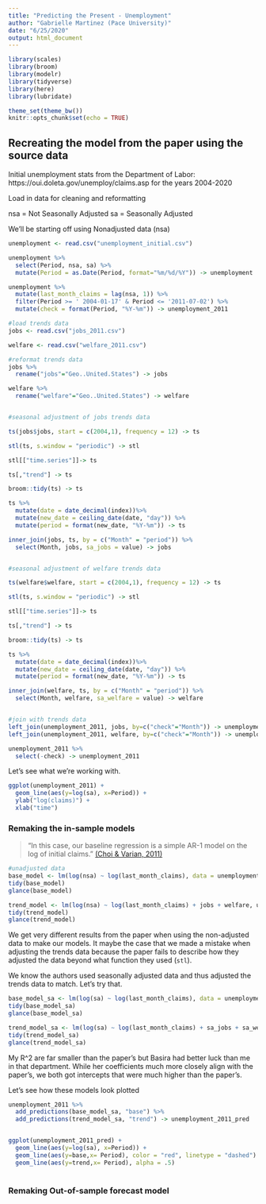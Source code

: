 ```yaml
---
title: "Predicting the Present - Unemployment"
author: "Gabrielle Martinez (Pace University)"
date: "6/25/2020"
output: html_document
---
```


```r
library(scales)
library(broom)
library(modelr)
library(tidyverse)
library(here)
library(lubridate)

theme_set(theme_bw())
knitr::opts_chunk$set(echo = TRUE)
```

## Recreating the model from the paper using the source data

Initial unemployment stats from the Department of Labor: https://oui.doleta.gov/unemploy/claims.asp for the years 2004-2020

Load in data for cleaning and reformatting 

nsa = Not Seasonally Adjusted
sa = Seasonally Adjusted

We'll be starting off using Nonadjusted data (nsa)

```r
unemployment <- read.csv("unemployment_initial.csv")

unemployment %>%
  select(Period, nsa, sa) %>%
  mutate(Period = as.Date(Period, format="%m/%d/%Y")) -> unemployment

unemployment %>%
  mutate(last_month_claims = lag(nsa, 1)) %>%
  filter(Period >= ' 2004-01-17' & Period <= '2011-07-02') %>%
  mutate(check = format(Period, "%Y-%m")) -> unemployment_2011

#load trends data
jobs <- read.csv("jobs_2011.csv")

welfare <- read.csv("welfare_2011.csv")

#reformat trends data
jobs %>%
  rename("jobs"="Geo..United.States") -> jobs

welfare %>%
  rename("welfare"="Geo..United.States") -> welfare


#seasonal adjustment of jobs trends data

ts(jobs$jobs, start = c(2004,1), frequency = 12) -> ts

stl(ts, s.window = "periodic") -> stl

stl[["time.series"]]-> ts

ts[,"trend"] -> ts

broom::tidy(ts) -> ts

ts %>%
  mutate(date = date_decimal(index))%>% 
  mutate(new_date = ceiling_date(date, "day")) %>% 
  mutate(period = format(new_date, "%Y-%m")) -> ts

inner_join(jobs, ts, by = c("Month" = "period")) %>% 
  select(Month, jobs, sa_jobs = value) -> jobs


#seasonal adjustment of welfare trends data

ts(welfare$welfare, start = c(2004,1), frequency = 12) -> ts

stl(ts, s.window = "periodic") -> stl

stl[["time.series"]]-> ts

ts[,"trend"] -> ts

broom::tidy(ts) -> ts

ts %>%
  mutate(date = date_decimal(index))%>% 
  mutate(new_date = ceiling_date(date, "day")) %>% 
  mutate(period = format(new_date, "%Y-%m")) -> ts

inner_join(welfare, ts, by = c("Month" = "period")) %>% 
  select(Month, welfare, sa_welfare = value) -> welfare


#join with trends data
left_join(unemployment_2011, jobs, by=c("check"="Month")) -> unemployment_2011
left_join(unemployment_2011, welfare, by=c("check"="Month")) -> unemployment_2011

unemployment_2011 %>%
  select(-check) -> unemployment_2011


```

Let's see what we're working with.

```r
ggplot(unemployment_2011) +
  geom_line(aes(y=log(sa), x=Period)) +
  ylab("log(claims)") +
  xlab("time")
```


### Remaking the in-sample models 

> "In this case, our baseline regression is a simple AR-1 model on the log of initial claims." [(Choi & Varian, 2011)](http://people.ischool.berkeley.edu/~hal/Papers/2011/ptp.pdf)

```r
#unadjusted data
base_model <- lm(log(nsa) ~ log(last_month_claims), data = unemployment_2011)
tidy(base_model)
glance(base_model)

trend_model <- lm(log(nsa) ~ log(last_month_claims) + jobs + welfare, unemployment_2011)
tidy(trend_model)
glance(trend_model)
```

We get very different results from the paper when using the non-adjusted data to make our models. It maybe the case that we made a mistake when adjusting the trends data because the paper fails to describe how they adjusted the data beyond what function they used (`stl`). 

We know the authors used seasonally adjusted data and thus adjusted the trends data to match. Let's try that.

```r

base_model_sa <- lm(log(sa) ~ log(last_month_claims), data = unemployment_2011)
tidy(base_model_sa)
glance(base_model_sa)

trend_model_sa <- lm(log(sa) ~ log(last_month_claims) + sa_jobs + sa_welfare, unemployment_2011)
tidy(trend_model_sa)
glance(trend_model_sa)

```
My R^2 are far smaller than the paper's but Basira had better luck than me in that department. While her coefficients much more closely align with the paper's, we both got intercepts that were much higher than the paper's. 

Let's see how these models look plotted

```r

unemployment_2011 %>% 
  add_predictions(base_model_sa, "base") %>%
  add_predictions(trend_model_sa, "trend") -> unemployment_2011_pred


ggplot(unemployment_2011_pred) +
  geom_line(aes(y=log(sa), x=Period)) +
  geom_line(aes(y=base,x= Period), color = "red", linetype = "dashed") +
  geom_line(aes(y=trend,x= Period), alpha = .5)
  

```



### Remaking Out-of-sample forecast model


```r


```







